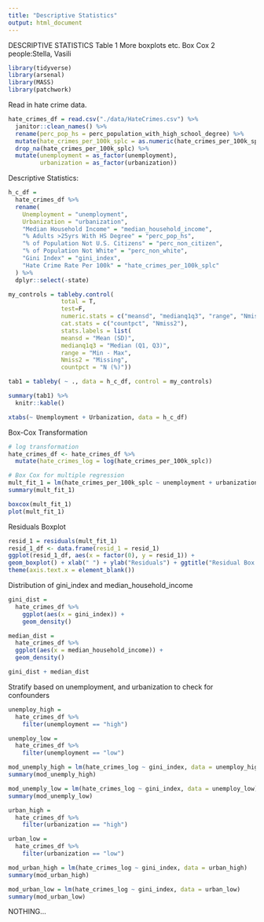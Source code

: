 ```yaml
---
title: "Descriptive Statistics"
output: html_document
---
```


DESCRIPTIVE STATISTICS 
Table 1
More boxplots
etc.
Box Cox
2 people:Stella, Vasili


```r
library(tidyverse)
library(arsenal)
library(MASS)
library(patchwork)
```

Read in hate crime data.

```r
hate_crimes_df = read.csv("./data/HateCrimes.csv") %>%
  janitor::clean_names() %>%
  rename(perc_pop_hs = perc_population_with_high_school_degree) %>% 
  mutate(hate_crimes_per_100k_splc = as.numeric(hate_crimes_per_100k_splc)) %>%
  drop_na(hate_crimes_per_100k_splc) %>%
  mutate(unemployment = as_factor(unemployment),
         urbanization = as_factor(urbanization))
```

Descriptive Statistics:

```r
h_c_df =
  hate_crimes_df %>%
  rename(
    Unemployment = "unemployment",
    Urbanization = "urbanization",
    "Median Household Income" = "median_household_income",
    "% Adults >25yrs With HS Degree" = "perc_pop_hs",
    "% of Population Not U.S. Citizens" = "perc_non_citizen",
    "% of Population Not White" = "perc_non_white",
    "Gini Index" = "gini_index",
    "Hate Crime Rate Per 100k" = "hate_crimes_per_100k_splc"
  ) %>%
  dplyr::select(-state)

my_controls = tableby.control(
               total = T,
               test=F,  
               numeric.stats = c("meansd", "medianq1q3", "range", "Nmiss2"),
               cat.stats = c("countpct", "Nmiss2"),
               stats.labels = list(
               meansd = "Mean (SD)",
               medianq1q3 = "Median (Q1, Q3)",
               range = "Min - Max",
               Nmiss2 = "Missing",
               countpct = "N (%)"))

tab1 = tableby( ~ ., data = h_c_df, control = my_controls)

summary(tab1) %>% 
  knitr::kable()

xtabs(~ Unemployment + Urbanization, data = h_c_df)
```

Box-Cox Transformation

```r
# log transformation
hate_crimes_df <- hate_crimes_df %>%
  mutate(hate_crimes_log = log(hate_crimes_per_100k_splc))

# Box Cox for multiple regression
mult_fit_1 = lm(hate_crimes_per_100k_splc ~ unemployment + urbanization + median_household_income + perc_pop_hs + perc_non_citizen + gini_index + perc_non_white, data = hate_crimes_df)
summary(mult_fit_1)

boxcox(mult_fit_1)
plot(mult_fit_1)
```

Residuals Boxplot

```r
resid_1 = residuals(mult_fit_1)
resid_1_df <- data.frame(resid_1 = resid_1)
ggplot(resid_1_df, aes(x = factor(0), y = resid_1)) +
geom_boxplot() + xlab(" ") + ylab("Residuals") + ggtitle("Residual Box Plot") +
theme(axis.text.x = element_blank())
```

Distribution of gini_index and median_household_income

```r
gini_dist =
  hate_crimes_df %>%
    ggplot(aes(x = gini_index)) +
    geom_density()

median_dist =
  hate_crimes_df %>%
  ggplot(aes(x = median_household_income)) +
  geom_density()

gini_dist + median_dist
```

Stratify based on unemployment, and urbanization to check for confounders

```r
unemploy_high =
  hate_crimes_df %>%
    filter(unemployment == "high")

unemploy_low =
  hate_crimes_df %>%
    filter(unemployment == "low")

mod_unemply_high = lm(hate_crimes_log ~ gini_index, data = unemploy_high)
summary(mod_unemply_high)

mod_unemply_low = lm(hate_crimes_log ~ gini_index, data = unemploy_low)
summary(mod_unemply_low)

urban_high =
  hate_crimes_df %>%
    filter(urbanization == "high")

urban_low =
  hate_crimes_df %>%
    filter(urbanization == "low")

mod_urban_high = lm(hate_crimes_log ~ gini_index, data = urban_high)
summary(mod_urban_high)

mod_urban_low = lm(hate_crimes_log ~ gini_index, data = urban_low)
summary(mod_urban_low)

```

NOTHING...
